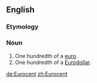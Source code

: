 {{also|eurocent}}
==English==

===Etymology===
{{prefix|Euro|cent}}

===Noun===
{{en-noun}}

# One hundredth of a [[euro]].
# One hundredth of a [[Eurodollar]].

[[de:Eurocent]]
[[zh:Eurocent]]